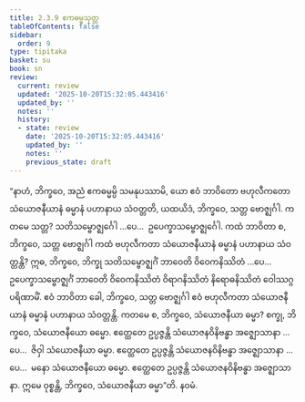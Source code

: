 ```yaml
---
title: 2.3.9 ဧကဓမ္မသုတ္တ
tableOfContents: false
sidebar:
  order: 9
type: tipitaka
basket: su
book: sn
review:
  current: review
  updated: '2025-10-20T15:32:05.443416'
  updated_by: ''
  notes: ''
  history:
  - state: review
    date: '2025-10-20T15:32:05.443416'
    updated_by: ''
    notes: ''
    previous_state: draft
---
```



<DynamicBreadcrumb />


<ReviewStatus review={frontmatter.review} showDetails={true} />

<HypothesisAnnotation frontmatter={frontmatter} />

<Division number="210" book="sn" e="ch" v="18" p="309">

<Paragraph number="485" book="sn">
“နာဟံ, ဘိက္ခဝေ, အညံ ဧကဓမ္မမ္ပိ သမနုပဿာမိ, ယော ဧဝံ ဘာဝိတော ဗဟုလီကတော သံယောဇနီယာနံ ဓမ္မာနံ ပဟာနာယ သံဝတ္တတိ, ယထယိဒံ, ဘိက္ခဝေ, သတ္တ ဗောဇ္ဈင်္ဂါ. ကတမေ သတ္တ? သတိသမ္ဗောဇ္ဈင်္ဂေါ …ပေ…  ဥပေက္ခာသမ္ဗောဇ္ဈင်္ဂေါ. ကထံ ဘာဝိတာ စ, ဘိက္ခဝေ, သတ္တ ဗောဇ္ဈင်္ဂါ ကထံ ဗဟုလီကတာ သံယောဇနီယာနံ ဓမ္မာနံ ပဟာနာယ သံဝတ္တန္တိ?
</Paragraph>

<Paragraph number="486" book="sn">
ဣဓ, ဘိက္ခဝေ, ဘိက္ခု သတိသမ္ဗောဇ္ဈင်္ဂံ ဘာဝေတိ ဝိဝေကနိဿိတံ …ပေ…  ဥပေက္ခာသမ္ဗောဇ္ဈင်္ဂံ ဘာဝေတိ ဝိဝေကနိဿိတံ ဝိရာဂနိဿိတံ နိရောဓနိဿိတံ ဝေါဿဂ္ဂပရိဏာမိံ. ဧဝံ ဘာဝိတာ ခေါ, ဘိက္ခဝေ, သတ္တ ဗောဇ္ဈင်္ဂါ ဧဝံ ဗဟုလီကတာ သံယောဇနီယာနံ ဓမ္မာနံ ပဟာနာယ သံဝတ္တန္တိ.
</Paragraph>

<Paragraph number="487" book="sn">
ကတမေ စ, ဘိက္ခဝေ, သံယောဇနီယာ ဓမ္မာ? စက္ခု, ဘိက္ခဝေ, သံယောဇနီယော ဓမ္မော. ဧတ္ထေတေ ဥပ္ပဇ္ဇန္တိ သံယောဇနဝိနိဗန္ဓာ အဇ္ဈောသာနာ …ပေ…  ဇိဝှါ သံယောဇနီယာ ဓမ္မာ. ဧတ္ထေတေ ဥပ္ပဇ္ဇန္တိ သံယောဇနဝိနိဗန္ဓာ အဇ္ဈောသာနာ …ပေ…  မနော သံယောဇနီယော ဓမ္မော. ဧတ္ထေတေ ဥပ္ပဇ္ဇန္တိ သံယောဇနဝိနိဗန္ဓာ အဇ္ဈောသာနာ. ဣမေ ဝုစ္စန္တိ, ဘိက္ခဝေ, သံယောဇနီယာ ဓမ္မာ”တိ.

</Paragraph>
</Division>

<Paragraph number="488" type="center" book="sn">
နဝမံ.
</Paragraph>
